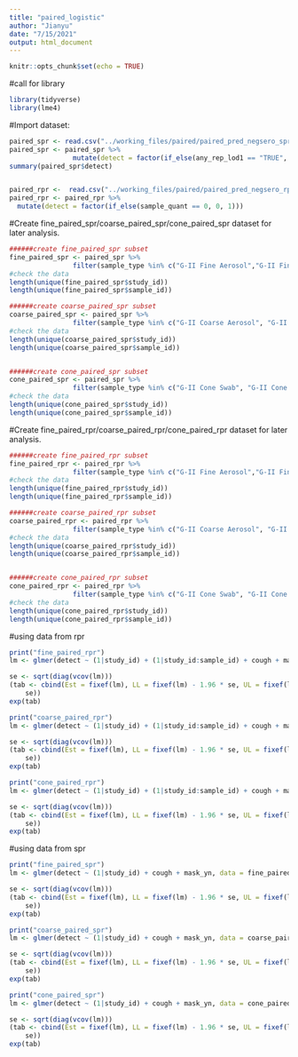 ```yaml
---
title: "paired_logistic"
author: "Jianyu"
date: "7/15/2021"
output: html_document
---
```


```r
knitr::opts_chunk$set(echo = TRUE)
```

#call for library
```r
library(tidyverse)
library(lme4)
```

#Import dataset:
```r
paired_spr <- read.csv("../working_files/paired/paired_pred_negsero_spr.csv")
paired_spr <- paired_spr %>% 
                mutate(detect = factor(if_else(any_rep_lod1 == "TRUE", 1, 0)))
summary(paired_spr$detect)


paired_rpr <-  read.csv("../working_files/paired/paired_pred_negsero_rpr.csv")
paired_rpr <- paired_rpr %>% 
  mutate(detect = factor(if_else(sample_quant == 0, 0, 1)))

```

#Create fine_paired_spr/coarse_paired_spr/cone_paired_spr dataset for later analysis.
```r
######create fine_paired_spr subset
fine_paired_spr <- paired_spr %>% 
                filter(sample_type %in% c("G-II Fine Aerosol","G-II Fine Aerosol mask"))
#check the data
length(unique(fine_paired_spr$study_id))
length(unique(fine_paired_spr$sample_id))

######create coarse_paired_spr subset
coarse_paired_spr <- paired_spr %>% 
                filter(sample_type %in% c("G-II Coarse Aerosol", "G-II Coarse Aerosol mask"))
#check the data
length(unique(coarse_paired_spr$study_id))
length(unique(coarse_paired_spr$sample_id))


######create cone_paired_spr subset
cone_paired_spr <- paired_spr %>% 
                filter(sample_type %in% c("G-II Cone Swab", "G-II Cone Swab mask"))
#check the data
length(unique(cone_paired_spr$study_id))
length(unique(cone_paired_spr$sample_id))
```
#Create fine_paired_rpr/coarse_paired_rpr/cone_paired_rpr dataset for later analysis.
```r
######create fine_paired_rpr subset
fine_paired_rpr <- paired_rpr %>% 
                filter(sample_type %in% c("G-II Fine Aerosol","G-II Fine Aerosol mask"))
#check the data
length(unique(fine_paired_rpr$study_id))
length(unique(fine_paired_rpr$sample_id))

######create coarse_paired_rpr subset
coarse_paired_rpr <- paired_rpr %>% 
                filter(sample_type %in% c("G-II Coarse Aerosol", "G-II Coarse Aerosol mask"))
#check the data
length(unique(coarse_paired_rpr$study_id))
length(unique(coarse_paired_rpr$sample_id))


######create cone_paired_rpr subset
cone_paired_rpr <- paired_rpr %>% 
                filter(sample_type %in% c("G-II Cone Swab", "G-II Cone Swab mask"))
#check the data
length(unique(cone_paired_rpr$study_id))
length(unique(cone_paired_rpr$sample_id))
```
#using data from rpr
```r
print("fine_paired_rpr")
lm <- glmer(detect ~ (1|study_id) + (1|study_id:sample_id) + cough + mask_yn, data = fine_paired_rpr, family = binomial)

se <- sqrt(diag(vcov(lm)))
(tab <- cbind(Est = fixef(lm), LL = fixef(lm) - 1.96 * se, UL = fixef(lm) + 1.96 *
    se))
exp(tab)

print("coarse_paired_rpr")
lm <- glmer(detect ~ (1|study_id) + (1|study_id:sample_id) + cough + mask_yn, data = coarse_paired_rpr, family = binomial)

se <- sqrt(diag(vcov(lm)))
(tab <- cbind(Est = fixef(lm), LL = fixef(lm) - 1.96 * se, UL = fixef(lm) + 1.96 *
    se))
exp(tab)

print("cone_paired_rpr")
lm <- glmer(detect ~ (1|study_id) + (1|study_id:sample_id) + cough + mask_yn, data = cone_paired_rpr, family = binomial)

se <- sqrt(diag(vcov(lm)))
(tab <- cbind(Est = fixef(lm), LL = fixef(lm) - 1.96 * se, UL = fixef(lm) + 1.96 *
    se))
exp(tab)
```

#using data from spr
```r
print("fine_paired_spr")
lm <- glmer(detect ~ (1|study_id) + cough + mask_yn, data = fine_paired_spr, family = binomial)

se <- sqrt(diag(vcov(lm)))
(tab <- cbind(Est = fixef(lm), LL = fixef(lm) - 1.96 * se, UL = fixef(lm) + 1.96 *
    se))
exp(tab)

print("coarse_paired_spr")
lm <- glmer(detect ~ (1|study_id) + cough + mask_yn, data = coarse_paired_spr, family = binomial)

se <- sqrt(diag(vcov(lm)))
(tab <- cbind(Est = fixef(lm), LL = fixef(lm) - 1.96 * se, UL = fixef(lm) + 1.96 *
    se))
exp(tab)

print("cone_paired_spr")
lm <- glmer(detect ~ (1|study_id) + cough + mask_yn, data = cone_paired_spr, family = binomial)

se <- sqrt(diag(vcov(lm)))
(tab <- cbind(Est = fixef(lm), LL = fixef(lm) - 1.96 * se, UL = fixef(lm) + 1.96 *
    se))
exp(tab)
```